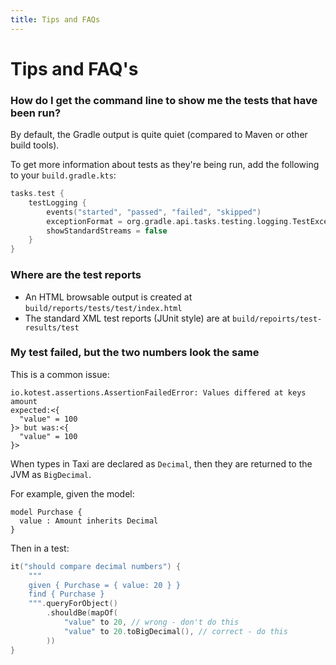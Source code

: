 ```yaml
---
title: Tips and FAQs
---
```

# Tips and FAQ's


### How do I get the command line to show me the tests that have been run?
By default, the Gradle output is quite quiet (compared to Maven or other build tools).

To get more information about tests as they're being run, add the following to your `build.gradle.kts`:

```kotlin
tasks.test {
    testLogging {
        events("started", "passed", "failed", "skipped")
        exceptionFormat = org.gradle.api.tasks.testing.logging.TestExceptionFormat.SHORT
        showStandardStreams = false
    }
}
```

### Where are the test reports
 * An HTML browsable output is created at `build/reports/tests/test/index.html`
 * The standard XML test reports (JUnit style) are at `build/repoirts/test-results/test`


### My test failed, but the two numbers look the same
This is a common issue:

```
io.kotest.assertions.AssertionFailedError: Values differed at keys amount
expected:<{
  "value" = 100
}> but was:<{
  "value" = 100
}>
```

When types in Taxi are declared as `Decimal`, then they are returned to the JVM as `BigDecimal`.

For example, given the model:

```taxi
model Purchase {
  value : Amount inherits Decimal
}
```

Then in a test:

```kotlin
it("should compare decimal numbers") {
    """
    given { Purchase = { value: 20 } }
    find { Purchase }
    """.queryForObject()
        .shouldBe(mapOf(
            "value" to 20, // wrong - don't do this
            "value" to 20.toBigDecimal(), // correct - do this
        ))
}
```